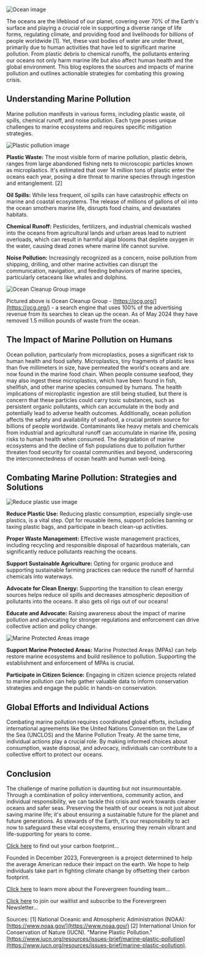 ![Ocean image](./images/header.jpg)

The oceans are the lifeblood of our planet, covering over 70% of the Earth's surface and playing a crucial role in supporting a diverse range of life forms, regulating climate, and providing food and livelihoods for billions of people worldwide [1]. Yet, these vast bodies of water are under threat, primarily due to human activities that have led to significant marine pollution. From plastic debris to chemical runoffs, the pollutants entering our oceans not only harm marine life but also affect human health and the global environment. This blog explores the sources and impacts of marine pollution and outlines actionable strategies for combating this growing crisis.

## Understanding Marine Pollution

Marine pollution manifests in various forms, including plastic waste, oil spills, chemical runoff, and noise pollution. Each type poses unique challenges to marine ecosystems and requires specific mitigation strategies.

![Plastic pollution image](./images/bird.jpg)

**Plastic Waste:** The most visible form of marine pollution, plastic debris, ranges from large abandoned fishing nets to microscopic particles known as microplastics. It's estimated that over 14 million tons of plastic enter the oceans each year, posing a dire threat to marine species through ingestion and entanglement. [2]

**Oil Spills:** While less frequent, oil spills can have catastrophic effects on marine and coastal ecosystems. The release of millions of gallons of oil into the ocean smothers marine life, disrupts food chains, and devastates habitats.

**Chemical Runoff:** Pesticides, fertilizers, and industrial chemicals washed into the oceans from agricultural lands and urban areas lead to nutrient overloads, which can result in harmful algal blooms that deplete oxygen in the water, causing dead zones where marine life cannot survive.

**Noise Pollution:** Increasingly recognized as a concern, noise pollution from shipping, drilling, and other marine activities can disrupt the communication, navigation, and feeding behaviors of marine species, particularly cetaceans like whales and dolphins.

![Ocean Cleanup Group image](./images/workers.jpg)

Pictured above is Ocean Cleanup Group - [https://ocg.org/](https://ocg.org/) - a search engine that uses 100% of the advertising revenue from its searches to clean up the ocean. As of May 2024 they have removed 1.5 million pounds of waste from the ocean.

## The Impact of Marine Pollution on Humans

Ocean pollution, particularly from microplastics, poses a significant risk to human health and food safety. Microplastics, tiny fragments of plastic less than five millimeters in size, have permeated the world's oceans and are now found in the marine food chain. When people consume seafood, they may also ingest these microplastics, which have been found in fish, shellfish, and other marine species consumed by humans. The health implications of microplastic ingestion are still being studied, but there is concern that these particles could carry toxic substances, such as persistent organic pollutants, which can accumulate in the body and potentially lead to adverse health outcomes. Additionally, ocean pollution affects the safety and availability of seafood, a crucial protein source for billions of people worldwide. Contaminants like heavy metals and chemicals from industrial and agricultural runoff can accumulate in marine life, posing risks to human health when consumed. The degradation of marine ecosystems and the decline of fish populations due to pollution further threaten food security for coastal communities and beyond, underscoring the interconnectedness of ocean health and human well-being.

## Combating Marine Pollution: Strategies and Solutions

![Reduce plastic use image](./images/plastic.jpg)

**Reduce Plastic Use:** Reducing plastic consumption, especially single-use plastics, is a vital step. Opt for reusable items, support policies banning or taxing plastic bags, and participate in beach clean-up activities.

**Proper Waste Management:** Effective waste management practices, including recycling and responsible disposal of hazardous materials, can significantly reduce pollutants reaching the oceans.

**Support Sustainable Agriculture:** Opting for organic produce and supporting sustainable farming practices can reduce the runoff of harmful chemicals into waterways.

**Advocate for Clean Energy:** Supporting the transition to clean energy sources helps reduce oil spills and decreases atmospheric deposition of pollutants into the oceans. It also gets oil rigs out of our oceans!

**Educate and Advocate:** Raising awareness about the impact of marine pollution and advocating for stronger regulations and enforcement can drive collective action and policy change.

![Marine Protected Areas image](./images/coral.jpg)

**Support Marine Protected Areas:** Marine Protected Areas (MPAs) can help restore marine ecosystems and build resilience to pollution. Supporting the establishment and enforcement of MPAs is crucial.

**Participate in Citizen Science:** Engaging in citizen science projects related to marine pollution can help gather valuable data to inform conservation strategies and engage the public in hands-on conservation.

## Global Efforts and Individual Actions

Combating marine pollution requires coordinated global efforts, including international agreements like the United Nations Convention on the Law of the Sea (UNCLOS) and the Marine Pollution Treaty. At the same time, individual actions play a crucial role. By making informed choices about consumption, waste disposal, and advocacy, individuals can contribute to a collective effort to protect our oceans.

## Conclusion

The challenge of marine pollution is daunting but not insurmountable. Through a combination of policy interventions, community action, and individual responsibility, we can tackle this crisis and work towards cleaner oceans and safer seas. Preserving the health of our oceans is not just about saving marine life; it's about ensuring a sustainable future for the planet and future generations. As stewards of the Earth, it's our responsibility to act now to safeguard these vital ecosystems, ensuring they remain vibrant and life-supporting for years to come.

[Click here](https://www.forevergreen.earth/carboncalc) to find out your carbon footprint...

Founded in December 2023, Forevergreen is a project determined to help the average American reduce their impact on the earth. We hope to help individuals take part in fighting climate change by offsetting their carbon footprint.

[Click here](https://www.forevergreen.earth/blog/categories/founders) to learn more about the Forevergreen founding team...

[Click here](https://www.forevergreen.earth/waitlist) to join our waitlist and subscribe to the Forevergreen Newsletter...

Sources:
[1] National Oceanic and Atmospheric Administration (NOAA): [https://www.noaa.gov/](https://www.noaa.gov/)
[2] International Union for Conservation of Nature (IUCN). "Marine Plastic Pollution." [https://www.iucn.org/resources/issues-brief/marine-plastic-pollution](https://www.iucn.org/resources/issues-brief/marine-plastic-pollution).
